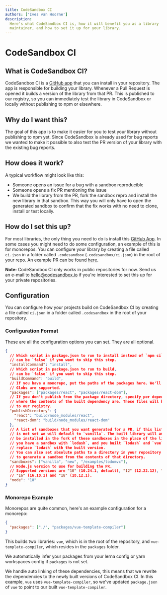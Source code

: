 ```yaml
---
title: CodeSandbox CI
authors: ['Ives van Hoorne']
description:
  Here's what CodeSandbox CI is, how it will benefit you as a library
  maintainer, and how to set it up for your library.
---
```


# CodeSandbox CI

## What is CodeSandbox CI?

CodeSandbox CI is a [GitHub app](https://github.com/apps/codesandbox-ci) that you
can install in your repository. The app is responsible for building your
library. Whenever a Pull Request is opened it builds a version of the library
from that PR. This is published to our registry, so you can immediately test the
library in CodeSandbox or locally without publishing to npm or elsewhere.

## Why do I want this?

The goal of this app is to make it easier for you to test your library without
publishing to npm yet. Since CodeSandbox is already used for bug reports we
wanted to make it possible to also test the PR version of your library with the
existing bug reports.

## How does it work?

A typical workflow might look like this:

- Someone opens an issue for a bug with a sandbox reproducible
- Someone opens a fix PR mentioning the issue
- We build the library from the PR, fork the sandbox repro and install the new
  library in that sandbox. This way you will only have to open the generated
  sandbox to confirm that the fix works with no need to clone, install or test
  locally.

## How do I set this up?

For most libraries, the only thing you need to do is install this
[GitHub App](https://github.com/apps/codesandbox-ci). In some cases you might need
to do some configuration, an example of this is for monorepos. You can configure
your library by creating a file called `ci.json` in a folder called
`.codesandbox` (`.codesandbox/ci.json`) in the root of your repo. An example PR
can be found [here](https://github.com/facebook/react/pull/17175).

**Note:** CodeSandbox CI only works in public repositories for now. Send us an e-mail to hello@codesandbox.io if you're interested to set this up for your private repositories.

## Configuration

You can configure how your projects build on CodeSandbox CI by creating a file
called `ci.json` in a folder called `.codesandbox` in the root of your
repository.

### Configuration Format

These are all the configuration options you can set. They are all optional.

```json
{
  // Which script in package.json to run to install instead of `npm ci` or `yarn install`,
  // can be `false` if you want to skip this step.
  "installCommand": "install",
  // Which script in package.json to run to build,
  // can be `false` if you want to skip this step.
  "buildCommand": "build",
  // If you have a monorepo, put the paths of the packages here. We'll infer the package names.
  // Globs are supported.
  "packages": ["packages/react", "packages/react-dom"],
  // If you don't publish from the package directory, specify per dependency
  // where the contents of the built dependency are. These files will be uploaded
  // to our registry.
  "publishDirectory": {
    "react": "build/node_modules/react",
    "react-dom": "build/node_modules/react-dom"
  },
  // A list of sandboxes that you want generated for a PR, if this list
  // is not set we will default to `vanilla`. The built library will automatically
  // be installed in the fork of these sandboxes in the place of the library. So if
  // you have a sandbox with `lodash`, and you built `lodash` and `vue`, we will only
  // replace `lodash` with the built version.
  // You can also set absolute paths to a directory in your repository. We will make sure
  // to generate a sandbox from the contents of that directory.
  "sandboxes": ["vanilla", "new", "/examples/todomvc"],
  // Node.js version to use for building the PR.
  // Supported versions are "10" (10.24.1, default), "12" (12.22.12), "14" (14.21.1),
  // "16" (16.18.1) and "18" (18.12.1).
  "node": "18"
}
```

### Monorepo Example

Monorepos are quite common, here's an example configuration for a monorepo:

```json
{
  "packages": ["./", "packages/vue-template-compiler"]
}
```

This builds two libraries: `vue`, which is in the root of the repository, and
`vue-template-compiler`, which resides in the `packages` folder.

We automatically infer your packages from your lerna config or yarn workspaces
config if `packages` is not set.

We handle auto linking of these dependencies, this means that we rewrite the
dependencies to the newly built versions of CodeSandbox CI. In this example,
`vue` uses `vue-template-compiler`, so we've updated `package.json` of `vue` to
point to our built `vue-template-compiler`.